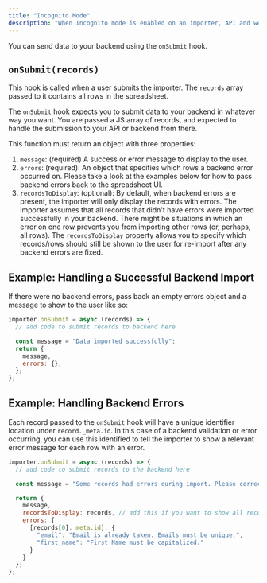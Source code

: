 ```yaml
---
title: "Incognito Mode"
description: "When Incognito mode is enabled on an importer, API and webhook access in unavailable, and records must be submitted to your backend using the onSubmit hook"
---
```


You can send data to your backend using the `onSubmit` hook.

## `onSubmit(records)`

This hook is called when a user submits the importer. The `records` array passed to it contains all rows in the spreadsheet.

The `onSubmit` hook expects you to submit data to your backend in whatever way you want. You are passed a JS array of records, and expected to handle the submission to your API or backend from there.

This function must return an object with three properties:

1. `message`: (required) A success or error message to display to the user.
2. `errors`: (required): An object that specifies which rows a backend error occurred on. Please take a look at the examples below for how to pass backend errors back to the spreadsheet UI.
3. `recordsToDisplay`: (optional): By default, when backend errors are present, the importer will only display the records with errors. The importer assumes that all records that didn't have errors were imported successfully in your backend. There might be situations in which an error on one row prevents you from importing other rows (or, perhaps, all rows). The `recordsToDisplay` property allows you to specify which records/rows should still be shown to the user for re-import after any backend errors are fixed.

## Example: Handling a Successful Backend Import

If there were no backend errors, pass back an empty errors object and a message to show to the user like so:

```javascript
importer.onSubmit = async (records) => {
  // add code to submit records to backend here

  const message = "Data imported successfully";
  return {
    message,
    errors: {},
  };
};
```

## Example: Handling Backend Errors

Each record passed to the `onSubmit` hook will have a unique identifier location under `record._meta.id`. In this case of a backend validation or error occurring, you can use this identified to tell the importer to show a relevant error message for each row with an error.

```javascript
importer.onSubmit = async (records) => {
  // add code to submit records to the backend here

  const message = "Some records had errors during import. Please correct the errors and re-submit.";

  return {
    message,
    recordsToDisplay: records, // add this if you want to show all records after an error occurs
    errors: {
      [records[0]._meta.id]: {
        "email": "Email is already taken. Emails must be unique.",
        "first_name": "First Name must be capitalized."
      }
    }
  };
};
```
